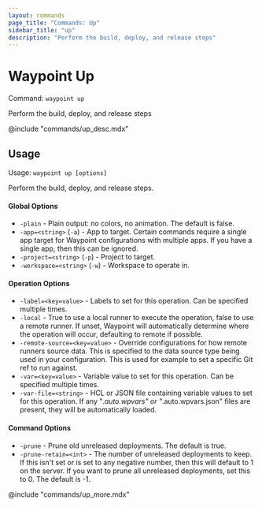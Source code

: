 ```yaml
---
layout: commands
page_title: "Commands: Up"
sidebar_title: "up"
description: "Perform the build, deploy, and release steps"
---
```


# Waypoint Up

Command: `waypoint up`

Perform the build, deploy, and release steps

@include "commands/up_desc.mdx"

## Usage

Usage: `waypoint up [options]`


  Perform the build, deploy, and release steps.

#### Global Options

- `-plain` - Plain output: no colors, no animation. The default is false.
- `-app=<string>` (`-a`) - App to target. Certain commands require a single app target for Waypoint configurations with multiple apps. If you have a single app, then this can be ignored.
- `-project=<string>` (`-p`) - Project to target.
- `-workspace=<string>` (`-w`) - Workspace to operate in.

#### Operation Options

- `-label=<key=value>` - Labels to set for this operation. Can be specified multiple times.
- `-local` - True to use a local runner to execute the operation, false to use a remote runner. 
If unset, Waypoint will automatically determine where the operation will occur, 
defaulting to remote if possible.
- `-remote-source=<key=value>` - Override configurations for how remote runners source data. This is specified to the data source type being used in your configuration. This is used for example to set a specific Git ref to run against.
- `-var=<key=value>` - Variable value to set for this operation. Can be specified multiple times.
- `-var-file=<string>` - HCL or JSON file containing variable values to set for this operation. If any "*.auto.wpvars" or "*.auto.wpvars.json" files are present, they will be automatically loaded.

#### Command Options

- `-prune` - Prune old unreleased deployments. The default is true.
- `-prune-retain=<int>` - The number of unreleased deployments to keep. If this isn't set or is set to any negative number, then this will default to 1 on the server. If you want to prune all unreleased deployments, set this to 0. The default is -1.

@include "commands/up_more.mdx"
